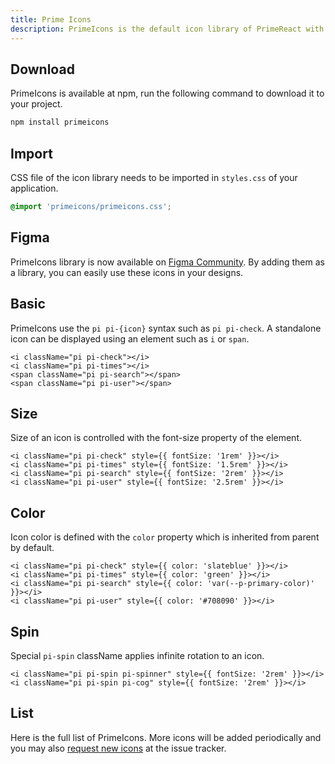 ```yaml
---
title: Prime Icons
description: PrimeIcons is the default icon library of PrimeReact with over 250 open source icons developed by PrimeTek. PrimeIcons library is optional as PrimeReact components can use any icon with templating.
---
```


## Download

PrimeIcons is available at npm, run the following command to download it to your project.

```bash
npm install primeicons
```

## Import

CSS file of the icon library needs to be imported in `styles.css` of your application.

```css
@import 'primeicons/primeicons.css';
```

## Figma

PrimeIcons library is now available on [Figma Community](https://www.figma.com/community/file/1354343849355792252/primeicons). By adding them as a library, you can easily use these icons in your designs.

## Basic

PrimeIcons use the `pi pi-{icon}` syntax such as `pi pi-check`. A standalone icon can be displayed using an element such as `i` or `span`.

<div className="card flex justify-center gap-4">
    <i className="pi pi-check"></i>
    <i className="pi pi-times"></i>
    <span className="pi pi-search"></span>
    <span className="pi pi-user"></span>
</div>

```tsx
<i className="pi pi-check"></i>
<i className="pi pi-times"></i>
<span className="pi pi-search"></span>
<span className="pi pi-user"></span>
```

## Size

Size of an icon is controlled with the font-size property of the element.

<div className="card flex justify-center items-center gap-4">
    <i className="pi pi-check" style={{ fontSize: '1rem' }}></i>
    <i className="pi pi-times" style={{ fontSize: '1.5rem' }}></i>
    <i className="pi pi-search" style={{ fontSize: '2rem' }}></i>
    <i className="pi pi-user" style={{ fontSize: '2.5rem' }}></i>
</div>

```tsx
<i className="pi pi-check" style={{ fontSize: '1rem' }}></i>
<i className="pi pi-times" style={{ fontSize: '1.5rem' }}></i>
<i className="pi pi-search" style={{ fontSize: '2rem' }}></i>
<i className="pi pi-user" style={{ fontSize: '2.5rem' }}></i>
```

## Color

Icon color is defined with the `color` property which is inherited from parent by default.

<div className="card flex justify-center items-center gap-4">
    <i className="pi pi-check" style={{ color: 'slateblue' }}></i>
    <i className="pi pi-times" style={{ color: 'green' }}></i>
    <i className="pi pi-search" style={{ color: 'var(--p-primary-color)' }}></i>
    <i className="pi pi-user" style={{ color: '#708090' }}></i>
</div>

```tsx
<i className="pi pi-check" style={{ color: 'slateblue' }}></i>
<i className="pi pi-times" style={{ color: 'green' }}></i>
<i className="pi pi-search" style={{ color: 'var(--p-primary-color)' }}></i>
<i className="pi pi-user" style={{ color: '#708090' }}></i>
```

## Spin

Special `pi-spin` className applies infinite rotation to an icon.

<div className="card flex justify-center gap-4">
    <i className="pi pi-spin pi-spinner" style={{ fontSize: '2rem' }}></i>
    <i className="pi pi-spin pi-cog" style={{ fontSize: '2rem' }}></i>
</div>

```tsx
<i className="pi pi-spin pi-spinner" style={{ fontSize: '2rem' }}></i>
<i className="pi pi-spin pi-cog" style={{ fontSize: '2rem' }}></i>
```

## List

Here is the full list of PrimeIcons. More icons will be added periodically and you may also [request new icons](https://github.com/primefaces/primeicons/issues) at the issue tracker.

<DocDemoViewer name="primeicons:list-demo" hideCode />
